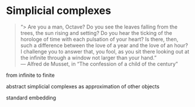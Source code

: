 # Simplicial complexes

> "> Are you a man, Octave? Do you see the leaves falling from the trees, the sun rising and setting? Do you hear the ticking of the horologe of time with each pulsation of your heart? Is there, then, such a difference between the love of a year and the love of an hour? I challenge you to answer that, you fool, as you sit there looking out at the infinite through a window not larger than your hand." \
> --- Alfred de Musset, in "The confession of a child of the century"

from infinite to finite

abstract simplicial complexes as approximation of other objects

standard embedding


